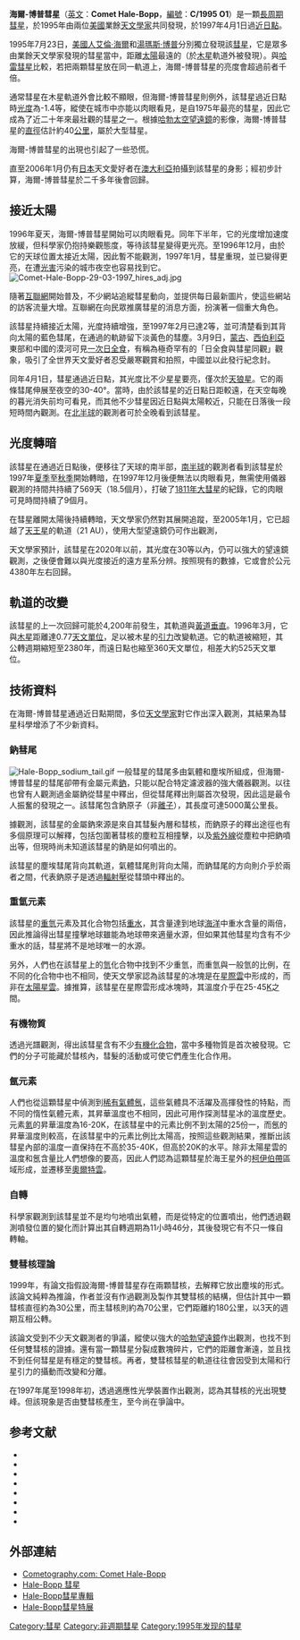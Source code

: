 {{noteTA
|G1=天文学
|1=zh-cn:托马斯; zh-tw:湯瑪斯; zh-hk:湯馬士;
|2=zh-cn:波普; zh-hant:博普;zh-hans:博普;
}}
{{Infobox planet
|name            = C/1995 O1 (Hale–Bopp)
|image           = [[File:Comet_Hale-Bopp_1995O1.jpg|260px]]
|caption         = 通過近日點不久的海爾-博普彗星，攝於1997年4月4日
|discovery_ref   = 
|discoverer      = [[艾倫·海爾|艾倫·海爾]]<br />[[湯瑪斯·博普|湯瑪斯·博普]]
|discovered      = 1995年7月23日
|discovery_site   = 
|mp_name         =   <!--(Minor planet name)-->
|mp_category     =   <!--(Minor planet category)-->
|alt_names       = 1997年大彗星, C/1995 O1
|orbit_ref       = <ref name=jpldata/>
|epoch           = 2008年9月15日<br />（[[儒略日|JD]] 2454724.5）
|aphelion        = 363.18653 [[天文單位|AU]]
|perihelion      = 0.91741 [[天文單位|AU]]<br />'''上次通過近日點：'''<br />1997年4月1日<ref name=jpldata>{{cite web |type=2007-10-22 last obs |title=JPL Small-Body Database Browser: C/1995 O1 (Hale–Bopp) |url=http://ssd.jpl.nasa.gov/sbdb.cgi?sstr=Hale-Bopp |accessdate=2008-12-05 |archive-date=2016-06-04 |archive-url=https://web.archive.org/web/20160604015913/http://ssd.jpl.nasa.gov/sbdb.cgi?sstr=Hale-Bopp |dead-url=no }}</ref><br />'''下次通過近日點：'''<br />4383至4387年<ref name=Hale-Bopp4385>{{cite web|title=Solex 10 estimate for Next Perihelion of C/1995 O1 (Hale-Bopp) |url=http://home.surewest.net/kheider/astro/Hale-Bopp4385.txt |accessdate=2009-12-18 |deadurl=yes |archiveurl=https://web.archive.org/web/20120810085857/http://home.surewest.net/kheider/astro/Hale-Bopp4385.txt |archivedate=August 10, 2012 }}</ref>

|semimajor       = 182.05197
|eccentricity    = 0.99496
|period          = 2456 至 2533 [[儒略年|儒略年]]
|avg_speed       =   <!--(Average orbital speed)-->
|inclination     = 89.21709°
|asc_node        = 182.05197°	
|mean_anomaly    = 1.67964°
|arg_peri        = 130.66202°
|dimensions      = 直徑 60 公里
|mass            = 
|density         = 
|surface_grav    =   <!--(Equatorial surface gravity)-->
|escape_velocity = 
|sidereal_day    = 
|axial_tilt      = 
|pole_ecliptic_lat =   <!--(Pole ecliptic latitude)-->
|pole_ecliptic_lon =   <!--(Pole ecliptic longitude)-->
|albedo          = 0.04
|temp_name1      = 
|mean_temp_1     = 
|max_temp_1      = 
|temp_name2      = 
|max_temp_2      = 
|spectral_type   = 
|abs_magnitude   = 4.0
}}

'''海爾-博普彗星'''（[[英文|英文]]：'''Comet Hale-Bopp'''，[[編號|編號]]：'''C/1995 O1'''）是一顆[[長周期彗星|長周期彗星]]，於1995年由兩位[[美國|美國]]業餘[[天文學家|天文學家]]共同發現，於1997年4月1日過[[近日點|近日點]]。

1995年7月23日，[[美國人|美國人]][[艾倫·海爾|艾倫·海爾]]和[[湯瑪斯·博普|湯瑪斯·博普]]分別獨立發現該[[彗星|彗星]]，它是眾多由業餘天文學家發現的彗星當中，距離[[太陽|太陽]]最遠的（於[[木星|木星]]軌道外被發現）。與[[哈雷彗星|哈雷彗星]]比較，若把兩顆彗星放在同一軌道上，海爾-博普彗星的亮度會超過前者千倍。

通常彗星在木星軌道外會比較不顯眼，但海爾-博普彗星則例外，該彗星過近日點時[[星等|光度]]為-1.4等，縱使在城市中亦能以肉眼看見，是自1975年最亮的彗星，因此它成為了近二十年來最壯觀的彗星之一。根據[[哈勃太空望遠鏡|哈勃太空望遠鏡]]的影像，海爾-博普彗星的[[直徑|直徑]]估計約40[[公里|公里]]，屬於大型彗星。

海爾-博普彗星的出現也引起了一些恐慌。{{来源请求}}

直至2006年1月仍有[[日本|日本]]天文愛好者在[[澳大利亞|澳大利亞]]拍攝到該彗星的身影；經初步計算，海爾-博普彗星於二千多年後會回歸。

== 接近太陽 ==
1996年夏天，海爾-博普彗星開始可以肉眼看見。同年下半年，它的光度增加速度放緩，但科學家仍抱持樂觀態度，等待該彗星變得更光亮。至1996年12月，由於它的天球位置太接近太陽，因此暫不能觀測，1997年1月，彗星重現，並已變得更亮，在遭[[光害|光害]]污染的城市夜空也容易找到它。
[[File:Comet-Hale-Bopp-29-03-1997_hires_adj.jpg|thumb]]

隨著[[互聯網|互聯網]]開始普及，不少網站追縱彗星動向，並提供每日最新圖片，使這些網站的訪客流量大增。互聯網在向民眾推廣彗星的消息方面，扮演著一個重大角色。

該彗星持續接近太陽，光度持續增強，至1997年2月已達2等，並可清楚看到其背向太陽的藍色彗尾，在通過的軌跡留下淡黃色的彗塵。3月9日，[[蒙古|蒙古]]、[[西伯利亞|西伯利亞]]東部和中國的漠河可見[[1997年3月9日日食|一次日全食]]，有稱為極奇罕有的「日全食與彗星同觀」觀象，吸引了全世界天文愛好者忍受嚴寒觀賞和拍照，中國並以此發行紀念封。

同年4月1日，彗星通過近日點，其光度比不少星星要亮，僅次於[[天狼星|天狼星]]。它的兩條彗尾伸展至夜空的30-40°。當時，由於該彗星的近日點日距較遠，在天空每晚的暮光消失前均可看見，而其他不少彗星因近日點與太陽較近，只能在日落後一段短時間內觀測。在[[北半球|北半球]]的觀測者可於全晚看到該彗星。

== 光度轉暗 ==
該彗星在通過近日點後，便移往了天球的南半部，[[南半球|南半球]]的觀測者看到該彗星於1997年[[夏季|夏季]]至[[秋季|秋季]]開始轉暗，在1997年12月後便無法以肉眼看見，無需使用儀器觀測的持間共持續了569天（18.5個月），打破了[[1811年大彗星|1811年大彗星]]的紀錄，它的肉眼可見時間持續了9個月。

在彗星離開太陽後持續轉暗，天文學家仍然對其展開追蹤，至2005年1月，它已超越了[[天王星|天王星]]的軌道（21 AU），使用大型望遠鏡仍可作出觀測，{{when|至最近的結果顯示，它仍在釋出彗尾。}}

天文學家預計，該彗星在2020年以前，其光度在30等以內，仍可以強大的望遠鏡觀測，之後便會難以與光度接近的遠方星系分辨。按照現有的數據，它或會於公元4380年左右回歸。

== 軌道的改變 ==
該彗星的上一次回歸可能於4,200年前發生，其軌道與[[黃道|黃道]][[垂直|垂直]]。1996年3月，它與[[木星|木星]]距離達0.77[[天文單位|天文單位]]，足以被木星的[[引力|引力]]改變軌道。它的軌道被縮短，其公轉週期縮短至2380年，而遠日點也縮至360天文單位，相差大約525天文單位。

== 技術資料 ==
在海爾-博普彗星通過近日點期間，多位[[天文學家|天文學家]]對它作出深入觀測，其結果為彗星科學增添了不少新資料。

=== 鈉彗尾 ===
[[File:Hale-Bopp_sodium_tail.gif|thumb]]
一般彗星的彗尾多由氣體和塵埃所組成，但海爾-博普彗星的彗尾卻帶有金屬元素[[鈉|鈉]]，只能以配合特定濾波器的強大儀器觀測。以往也曾有人觀測過金屬鈉從彗星中釋出，但從彗尾釋出則屬首次發現，因此這是最令人振奮的發現之一。該彗尾包含鈉原子（非[[離子|離子]]），其長度可達5000萬公里長。

據觀測，該彗星的金屬鈉來源是來自其彗髮內層和彗核，而鈉原子的釋出途徑也有多個原理可以解釋，包括包圍著彗核的塵粒互相撞擊，以及[[紫外線|紫外線]]從塵粒中把鈉噴出等，但現時尚未知道該彗星的鈉是如何噴出的。

該彗星的塵埃彗尾背向其軌道，氣體彗尾則背向太陽，而鈉彗尾的方向則介乎於兩者之間，代表鈉原子是透過[[輻射壓|輻射壓]]從彗頭中釋出的。

=== 重氫元素 ===
該彗星的[[氘|重氫]]元素及其化合物包括[[重水|重水]]，其含量達到地球[[海洋|海洋]]中重水含量的兩倍，因此推論得出彗星撞擊地球雖能為地球帶來適量水源，但如果其他彗星均含有不少重水的話，彗星將不是地球唯一的水源。

另外，人們也在該彗星上的[[氫|氫]]化合物中找到不少重氫，而重氫與一般氫的比例，在不同的化合物中也不相同，使天文學家認為該彗星的冰塊是在[[星際雲|星際雲]]中形成的，而非在[[太陽星雲|太陽星雲]]。據推算，該彗星在星際雲形成冰塊時，其溫度介乎在25-45[[開氏溫標|K]]之間。

=== 有機物質 ===
透過光譜觀測，得出該彗星含有不少[[有機化學|有機化合物]]，當中多種物質是首次被發現。它們的分子可能藏於彗核內，彗髮的活動或可使它們產生化合作用。

=== 氬元素 ===
人們也從這顆彗星中偵測到[[稀有氣體|稀有氣體]][[氬|氬]]，這些氣體具不活躍及高揮發性的特點，而不同的惰性氣體元素，其昇華溫度也不相同，因此可用作探測彗星冰的溫度歷史。元素[[氪|氪]]的昇華溫度為16-20K，在該彗星中的元素比例不到太陽的25份一，而氬的昇華溫度則較高，在該彗星中的元素比例比太陽高，按照這些觀測結果，推斷出該彗星內部的溫度一直保持在不高於35-40K，但高於20K的水平。除非太陽星雲的溫度和氬含量比人們想像的要高，因此人們認為這顆彗星於海王星外的[[柯伊伯帶|柯伊伯帶]]區域形成，並遷移至[[奧爾特雲|奧爾特雲]]。

=== 自轉 ===
科學家觀測到該彗星並不是均勻地噴出氣體，而是從特定的位置噴出，他們透過觀測噴發位置的變化而計算出其自轉週期為11小時46分，其後發現它有不只一條自轉軸。

=== 雙彗核理論 ===
1999年，有論文指假設海爾-博普彗星存在兩顆彗核，去解釋它放出塵埃的形式。該論文純粹為推論，作者並沒有作過觀測及製作其雙彗核的結構，但估計其中一顆彗核直徑約為30公里，而主彗核則約為70公里，它們距離約180公里，以3天的週期互相公轉。

該論文受到不少天文觀測者的爭議，縱使以強大的[[哈勃望遠鏡|哈勃望遠鏡]]作出觀測，也找不到任何雙彗核的證據。還有當一顆彗星分裂成數塊碎片，它們的距離會漸遠，並且找不到任何彗星是有穩定的雙彗核。再者，雙彗核彗星的軌道往往會因受到太陽和行星引力的攝動而改變和分離。

在1997年尾至1998年初，透過適應性光學裝置作出觀測，認為其彗核的光出現雙峰。但該現象是否由雙彗核產生，至今尚在爭論中。

== 参考文献 ==
{{Reflist}}
{{Refbegin}}
* {{lang|en|Cremonese G., Boehnhardt H., Crovisier J. ''et al'', ''Neutral Sodium from Comet Hale-Bopp: A Third Type of Tail'', Astrophysical Journal Letters, v. 490, p. L199}}
* {{lang|en|Hale, A., & Bopp, T. 1995, IAU Circular, 6187}}
* {{lang|en|Marchis F., Boehnhardt H., Hainaut O.R., Le Mignant D. (1999), ''Adaptive optics observations of the innermost coma of C/1995 O1. Are there a "Hale" and a "Bopp" in comet Hale-Bopp?'', Astronomy and Astrophysics, v.349, p.985}}
* {{lang|en|Rodgers S.D., Charnley S.B. (2001), ''Organic synthesis in the coma of Comet Hale-Bopp?'', Monthly Notices of the Royal Astronomical Society, v. 320, p. L61-L64.}}
* {{lang|en|Sekanina Z. (1999), ''Detection of a Satellite Orbiting The Nucleus of Comet Hale-Bopp (C/1995 O1)'', Earth, Moon, and Planets, v.77, p.155}}
* {{lang|en|Warell J., Lagerkvist C.-I., Lagerros J.S.V. (1999), ''Dust continuum imaging of C/1995 O1 (Hale-Bopp):. Rotation period and dust outflow velocity'', Astronomy and Astrophysics Supplement, v.136, p.245}}
* {{lang|en|Yeomans, Don. (1997) ''[http://eiger.physics.uiowa.edu/~vis/hale-bopp-ephem.html Orbit and Ephemeris Information for Comet Hale-Bopp (1995 O1)]''. Retrieved February 24, 2005.}}
* {{lang|en|Newcott, William R. (Dec. 1997). "The age of comets". ''National Geographic'',p. 100.}}
{{Refend}}

== 外部連結 ==
* [http://www.cometography.com/lcomets/1995o1.html Cometography.com: Comet Hale-Bopp] {{WebCite|url=https://www.webcitation.org/615QyA7tn?url=http://www.cometography.com/lcomets/1995o1.html |date=20110820200917 |dateformat=iso }}
* [http://www.phys.ncku.edu.tw/~astrolab/e_book/special_topics/essays/comets/hale-bopp/hale-bopp.html Hale-Bopp 彗星] {{Wayback|url=http://www.phys.ncku.edu.tw/~astrolab/e_book/special_topics/essays/comets/hale-bopp/hale-bopp.html |date=20060927063825 }}
* [https://web.archive.org/web/20051222075929/http://home.dcilab.hinet.net/lcchen/halebopp.htm Hale-Bopp彗星專輯]
* [https://web.archive.org/web/20061015072859/http://vm.nthu.edu.tw/science/shows/hale-bopp/find.html Hale-Bopp彗星特展]

{{大彗星}}
{{彗星}}
{{Authority control}}
[[Category:彗星|Category:彗星]]
[[Category:非週期彗星|Category:非週期彗星]]
[[Category:1995年发现的彗星|Category:1995年发现的彗星]]